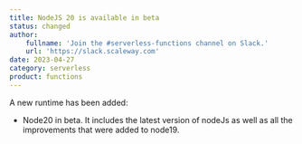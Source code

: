 ```yaml
---
title: NodeJS 20 is available in beta
status: changed
author:
    fullname: 'Join the #serverless-functions channel on Slack.'
    url: 'https://slack.scaleway.com'
date: 2023-04-27
category: serverless
product: functions
---
```


A new runtime has been added:
- Node20 in beta. It includes the latest version of nodeJs as well as all the improvements that were added to node19.

